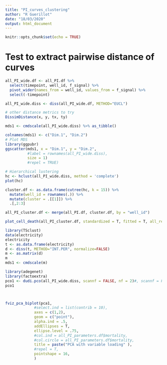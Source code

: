 ```yaml
---
title: "PI_curves_clustering"
author: "R Guerillot"
date: "18/03/2020"
output: html_document
---
```


```r
knitr::opts_chunk$set(echo = TRUE)
```

# Test to extract pairwise distance of curves
```r

all_PI_wide.df <- all_PI.df %>%
  select(timepoint, well_id, f_signal) %>%
  pivot_wider(names_from = well_id, values_from = f_signal) %>%
  select(-timepoint)

all_PI_wide.diss <- diss(all_PI_wide.df, METHOD="EUCL")

# other distance metrics to try
DissimDistance(x, y, tx, ty)

mds1 <- cmdscale(all_PI_wide.diss) %>% as_tibble()

colnames(mds1) <- c("Dim.1", "Dim.2")
# Plot MDS
library(ggpubr)
ggscatter(mds1, x = "Dim.1", y = "Dim.2", 
          #label = rownames(all_PI_wide.diss),
          size = 1)
          #repel = TRUE)

# Hierarchical lustering
hc <- hclust(all_PI_wide.diss, method = 'complete')
plot(hc)

cluster.df <- as.data.frame(cutree(hc, k = 15)) %>%
  mutate(well_id = rownames(.)) %>%
  mutate(cluster = .[[1]]) %>%
  .[,2:3]

all_PI_cluster.df <- merge(all_PI.df, cluster.df, by = "well_id")

plot_cell_death(all_PI_cluster.df, standardized = T, fitted = T, all_replicates = T, combine_experiments = "cluster", comparator = "JE2", save_plot = T)
```

```r
library(TSclust)
data(electricity)
electricity
t <- as.data.frame(electricity)
d <- diss(t, METHOD="INT.PER", normalize=FALSE)
m <- as.matrix(d)
m
mds1 <- cmdscale(m)

library(adegenet)
library(factoextra)
pco1 <- dudi.pco(all_PI_wide.diss, scannf = FALSE, nf = 2)#, scannf = F, nf = 5,
pco1



fviz_pca_biplot(pca1,
             #select.ind = list(contrib = 10),
             axes = c(1,2),
             geom = c("point"),
             alpha.ind = .5,
             addEllipses = T,
             ellipse.level = .75,
             #col.ind = all_PI_parameters.df$mortality,
             #col.circle = all_PI_parameters.df$mortality,
             title = paste("PCA with variable loading" ),
             #repel = T,
             pointshape = 16,
             )

```